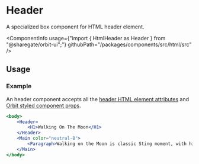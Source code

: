
<Meta
    title="Html elements/Header"
    id="html-header"
/>

# Header

<Tagline>A specialized <Link href="?path=/docs/box--default-story">box</Link> component for HTML header element.</Tagline>

<ComponentInfo
    usage={"import { HtmlHeader as Header } from \"@sharegate/orbit-ui\";"}
    githubPath="/packages/components/src/html/src"
/>

## Usage

### Example

An header component accepts all the [header HTML element attributes](https://developer.mozilla.org/en-US/docs/Web/HTML/Element/header) and [Orbit styled component props](?path=/docs/styling--page).

```jsx
<body>
    <Header>
        <H1>Walking On The Moon</H1>
    </Header>
    <Main color="neutral-8">
        <Paragraph>Walking on the Moon is classic Sting moment, with his band The Police turning out one of their most groovy reggae-inspired hits to the background of space exploration.</Paragraph>
    </Main>
</body>
```
